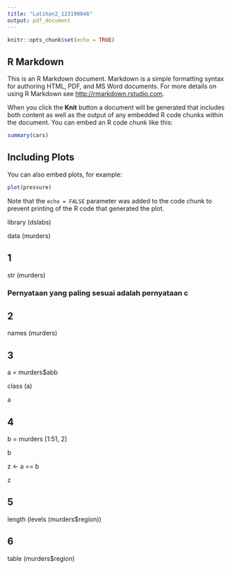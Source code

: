 ```yaml
---
title: "Latihan2_123190046"
output: pdf_document
---
```


```r
knitr::opts_chunk$set(echo = TRUE)
```

## R Markdown

This is an R Markdown document. Markdown is a simple formatting syntax for authoring HTML, PDF, and MS Word documents. For more details on using R Markdown see <http://rmarkdown.rstudio.com>.

When you click the **Knit** button a document will be generated that includes both content as well as the output of any embedded R code chunks within the document. You can embed an R code chunk like this:

```r
summary(cars)
```

## Including Plots

You can also embed plots, for example:

```r
plot(pressure)
```

Note that the `echo = FALSE` parameter was added to the code chunk to prevent printing of the R code that generated the plot.

library (dslabs)

data (murders)

## 1

str (murders)

### Pernyataan yang paling sesuai adalah pernyataan c

## 2

names (murders)

## 3

a = murders$abb

class (a)

a

## 4

b = murders [1:51, 2]

b

z <- a == b

z

## 5

length (levels (murders$region))

## 6

table (murders$region)



